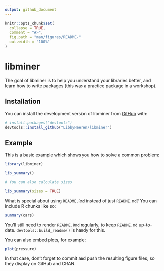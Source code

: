```yaml
---
output: github_document
---
```


<!-- README.md is generated from README.Rmd. Please edit that file -->

```r
knitr::opts_chunk$set(
  collapse = TRUE,
  comment = "#>",
  fig.path = "man/figures/README-",
  out.width = "100%"
)
```

# libminer

<!-- badges: start -->
<!-- badges: end -->

The goal of libminer is to help you understand your libraries better, and learn how to write packages (this was a practice package in a workshop).

## Installation

You can install the development version of libminer from [GitHub](https://github.com/) with:

``` r
# install.packages("devtools")
devtools::install_github("LibbyHeeren/libminer")
```

## Example

This is a basic example which shows you how to solve a common problem:

```r
library(libminer)

lib_summary()

# You can also calculate sizes

lib_summary(sizes = TRUE)
```

What is special about using `README.Rmd` instead of just `README.md`? You can include R chunks like so:

```r
summary(cars)
```

You'll still need to render `README.Rmd` regularly, to keep `README.md` up-to-date. `devtools::build_readme()` is handy for this.

You can also embed plots, for example:

```r
plot(pressure)
```

In that case, don't forget to commit and push the resulting figure files, so they display on GitHub and CRAN.
